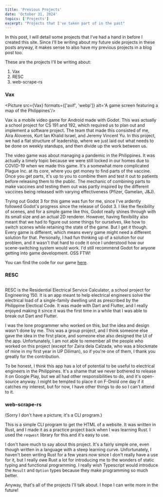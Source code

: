 ```yaml
---
title: 'Previous Projects'
date: 'October 31, 2024'
topics: ['Projects']
excerpt: "Projects that I've taken part of in the past"
---
```


In this post, I will detail some projects that I've had a hand in before I
created this site. Since I'll be writing about my future side projects in these
posts anyway, it makes sense to also have my previous projects in a blog post
too.

These are the projects I'll be writing about:

1. Vax
2. RESC
3. web-scrape-rs

### Vax

<Picture src={Vax} formats={['avif', 'webp']} 
  alt='A game screen featuring a map of the Philippines'/>

Vax is a mobile video game for Android made with Godot. This was actually a
school project for CS 191 and 192, which required us to plan out and implement
a software project. The team that made this consisted of me, Aira Aloveros, Kurt
Ian Khalid Israel, and Jeremy Vincent Yu. In this project, we had a flat structure
of leadership, where we just laid out what needs to be done on weekly standups, 
and then divide up the work between us. 

The video game was about managing a pandemic in the Philippines. It was actually
a timely topic because we were still locked in our homes due to COVID-19 when we
made this game. It's a somewhat more complicated Plague Inc. at its core, 
where you get money to find parts of the vaccine. Once you get parts, it's up to
you to combine them and test it out to patients before releasing them to the public.
The mechanic of combining parts to make vaccines and testing them out was partly
inspired by the different vaccines being released with varying effectiveness 
(Pfizer, Gamelan, J&J).

Trying out Godot 3 for this game was fun for me, since I've ardently followed
Godot's progress since the release of Godot 3. I like the flexibility of scenes,
and for a simple game like this, Godot really shines through with its small size
and an actual 2D renderer. However, having flexibility also meant that
we had to figure out some things for ourselves, like how to switch scenes while
retaining the state of the game. But I get it though. Every game is different,
which means every game might need a different solution for that. Personally,
I had fun thinking up of a solution for our problem, and it wasn't that hard to 
code it once I understood how our scene-switching system would work. I'd still
recommend Godot for anyone getting into game development. OSS FTW!

You can find the code for our game [here](https://github.com/Vax-CS192/Vax).

### RESC

<div style="display: flex; justify-content: center;">
  <Picture src={Resc} formats={['avif', 'webp']} 
    alt='A phone screen showing a screen of the RESC application'/>
</div>


RESC is the Residential Electrical Service Calculator, a school project for 
Engineering 150. It is an app meant to help electrical engineers solve the 
electrical load of a single-family dwelling unit as prescribed by the Philippine
Electical Code. It was made with Dart and Flutter, and I really enjoyed making
it since it was the first time in a while that I was able to break out Dart and
Flutter.

I was the lone programmer who worked on this, but the idea and design wasn't done
by me. This was a group project, and I think someone else gave the idea in the 
first place, and someone else also designed the UI of the app.
Unfortunately, I am not able to remember all the people who worked on this project 
(except for Zaira dela Calzada, who was a blockmate of
mine in my first year in UP Diliman), so if you're one of them, I thank you greatly
for the contribution.

To be honest, I think this app has a lot of potential to be useful to electrical
engineers in the Philippines. It's a shame that we never bothered to release
it on Google Play, but we all had other responsibilities to do, and it's open-source
anyway. I might be tempted to place it on F-Droid one day if it catches my interest,
but for now, I have other things to do so I can't attend to it.

### web-scrape-rs

(Sorry I don't have a picture; it's a CLI program.)

This is a simple CLI program to get the HTML of a website. It was written in Rust, 
and I made it as a practice project back when I was learning Rust. I used the 
`reqwest` library for this and it's easy to use.

I don't have much to say about this project. It's a fairly simple one, even though
written in a language with a steep learning curve. Unfortunately, I haven't been
writing Rust for a few years now since I don't really have a use for it, but I really
owe Rust a lot for introducing me to the wonders of static typing and functional
programming. I really wish Typescript would introduce the `Result` and `Option`
types because they make programming so much better.

Anyway, that's all of the projects I'll talk about. I hope I can write more in the future!